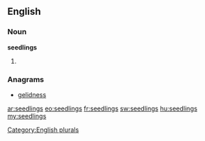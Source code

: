 ==English==

===Noun===
'''seedlings'''

# {{plural of|[[seedling]]}}

===Anagrams===
* [[gelidness#English|gelidness]]

[[Category:English plurals]]

[[ar:seedlings]]
[[eo:seedlings]]
[[fr:seedlings]]
[[sw:seedlings]]
[[hu:seedlings]]
[[my:seedlings]]